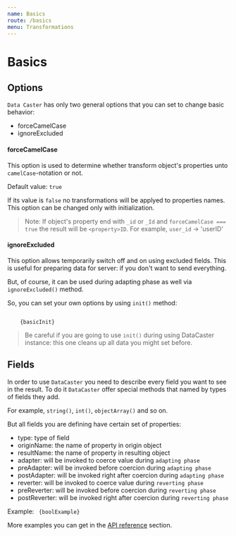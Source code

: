 ```yaml
---
name: Basics
route: /basics
menu: Transformations
---
```



# Basics

## Options

`Data Caster` has only two general options that you can set to change basic behavior:
- forceCamelCase
- ignoreExcluded

#### forceCamelCase

This option is used to determine whether transform object's properties unto `camelCase`-notation
or not.

Default value: `true`

If its value is `false` no transformations will be applyed to properties names.
This option can be changed only with initialization.

> Note:
> If object's property end with `_id` or `_Id` and `forceCamelCase === true` the result will be
> `<property>ID`. For example, `user_id` -> 'userID'

#### ignoreExcluded

This option allows temporarily switch off and on using excluded fields. This is useful for
preparing data for server: if you don't want to send everything.

But, of course, it can be used during adapting phase as well via `ignoreExcluded()` method.

So, you can set your own options by using `init()` method:

<Code>
    {basicInit}
</Code>

> Be careful if you are going to use `init()` during using DataCaster instance: this one
> cleans up all data you might set before.

## Fields

In order to use `DataCaster` you need to describe every field you want to see in the result.
To do it `DataCaster` offer special methods that named by types of fields they add.

For example, `string()`, `int()`, `objectArray()` and so on.

But all fields you are defining have certain set of properties:
- type: type of field
- originName: the name of property in origin object
- resultName: the name of property in resulting object
- adapter: will be invoked to coerce value during `adapting phase`
- preAdapter: will be invoked before coercion during `adapting phase`
- postAdapter: will be invoked right after coercion during `adapting phase`
- reverter: will be invoked to coerce value during `reverting phase`
- preReverter: will be invoked before coercion during `reverting phase`
- postReverter: will be invoked right after coercion during `reverting phase`

Example:
<Code>
    {boolExample}
</Code>

More examples you can get in the [API reference](/api-reference) section.
